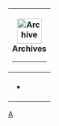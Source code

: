 {| class="infobox"  align="right"
|-
!align="center"|[[File:en/Vista-file-manager.png|50px|Archive]]<br>Archives
----
|-
| 
* [[en/{{NAMESPACE}}/{{PAGENAME}}/Archive 1|{{{1}}}]]
|}
<noinclude>
[[Category:en/Templates|A]]
</noinclude>